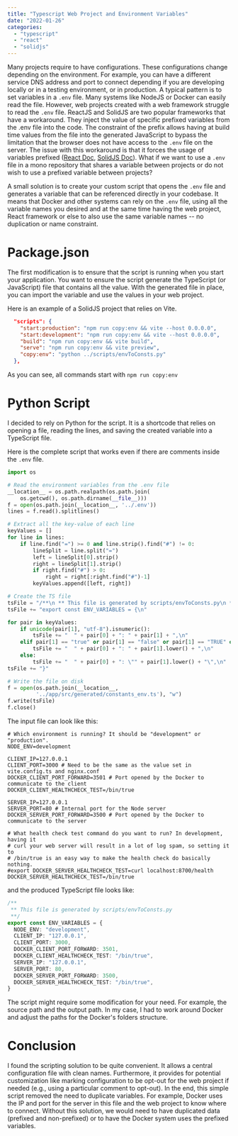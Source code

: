 ```yaml
---
title: "Typescript Web Project and Environment Variables"
date: "2022-01-26"
categories:
  - "typescript"
  - "react"
  - "solidjs"
---
```

Many projects require to have configurations. These configurations change depending on the environment. For example, you can have a different service DNS address and port to connect depending if you are developing locally or in a testing environment, or in production. A typical pattern is to set variables in a `.env` file. Many systems like NodeJS or Docker can easily read the file. However, web projects created with a web framework struggle to read the `.env` file. ReactJS and SolidJS are two popular frameworks that have a workaround. They inject the value of specific prefixed variables from the .env file into the code. The constraint of the prefix allows having at build time values from the file into the generated JavaScript to bypass the limitation that the browser does not have access to the `.env` file on the server. The issue with this workaround is that it forces the usage of variables prefixed ([React Doc](https://create-react-app.dev/docs/adding-custom-environment-variables/), [SolidJS Doc](https://github.com/solidjs/solid/issues/292)). What if we want to use a `.env` file in a mono repository that shares a variable between projects or do not wish to use a prefixed variable between projects?

A small solution is to create your custom script that opens the `.env` file and generates a variable that can be referenced directly in your codebase. It means that Docker and other systems can rely on the `.env` file, using all the variable names you desired and at the same time having the web project, React framework or else to also use the same variable names -- no duplication or name constraint.

# Package.json
The first modification is to ensure that the script is running when you start your application. You want to ensure the script generate the TypeScript (or JavaScript) file that contains all the value. With the generated file in place, you can import the variable and use the values in your web project.

Here is an example of a SolidJS project that relies on Vite.

```json
  "scripts": {
    "start:production": "npm run copy:env && vite --host 0.0.0.0",
    "start:development": "npm run copy:env && vite --host 0.0.0.0",
    "build": "npm run copy:env && vite build",
    "serve": "npm run copy:env && vite preview",
    "copy:env": "python ../scripts/envToConsts.py"
  },
```

As you can see, all commands start with `npm run copy:env`

# Python Script
I decided to rely on Python for the script. It is a shortcode that relies on opening a file, reading the lines, and saving the created variable into a TypeScript file.

Here is the complete script that works even if there are comments inside the `.env` file.

```python
import os

# Read the environment variables from the .env file
__location__ = os.path.realpath(os.path.join(
    os.getcwd(), os.path.dirname(__file__)))
f = open(os.path.join(__location__, '../.env'))
lines = f.read().splitlines()

# Extract all the key-value of each line
keyValues = []
for line in lines:
    if line.find("=") >= 0 and line.strip().find("#") != 0:
        lineSplit = line.split("=")
        left = lineSplit[0].strip()
        right = lineSplit[1].strip()
        if right.find("#") > 0:
            right = right[:right.find("#")-1]
        keyValues.append([left, right])

# Create the TS file
tsFile = "/**\n ** This file is generated by scripts/envToConsts.py\n **/\n"
tsFile += "export const ENV_VARIABLES = {\n"

for pair in keyValues:
    if unicode(pair[1], "utf-8").isnumeric():
        tsFile += "  " + pair[0] + ": " + pair[1] + ",\n"
    elif pair[1] == "true" or pair[1] == "false" or pair[1] == "TRUE" or pair[1] == "FALSE":
        tsFile += "  " + pair[0] + ": " + pair[1].lower() + ",\n"
    else:
        tsFile += "  " + pair[0] + ": \"" + pair[1].lower() + "\",\n"
tsFile += "}"

# Write the file on disk
f = open(os.path.join(__location__,
         '../app/src/generated/constants_env.ts'), "w")
f.write(tsFile)
f.close()
```

The input file can look like this:

```env
# Which environment is running? It should be "development" or "production".
NODE_ENV=development

CLIENT_IP=127.0.0.1
CLIENT_PORT=3000 # Need to be the same as the value set in vite.config.ts and nginx.conf
DOCKER_CLIENT_PORT_FORWARD=3501 # Port opened by the Docker to communicate to the client
DOCKER_CLIENT_HEALTHCHECK_TEST=/bin/true 

SERVER_IP=127.0.0.1
SERVER_PORT=80 # Internal port for the Node server
DOCKER_SERVER_PORT_FORWARD=3500 # Port opened by the Docker to communicate to the server

# What health check test command do you want to run? In development, having it
# curl your web server will result in a lot of log spam, so setting it to
# /bin/true is an easy way to make the health check do basically nothing.
#export DOCKER_SERVER_HEALTHCHECK_TEST=curl localhost:8700/health
DOCKER_SERVER_HEALTHCHECK_TEST=/bin/true 
```

and the produced TypeScript file looks like:

```typescript
/**
 ** This file is generated by scripts/envToConsts.py
 **/
export const ENV_VARIABLES = {
  NODE_ENV: "development",
  CLIENT_IP: "127.0.0.1",
  CLIENT_PORT: 3000,
  DOCKER_CLIENT_PORT_FORWARD: 3501,
  DOCKER_CLIENT_HEALTHCHECK_TEST: "/bin/true",
  SERVER_IP: "127.0.0.1",
  SERVER_PORT: 80,
  DOCKER_SERVER_PORT_FORWARD: 3500,
  DOCKER_SERVER_HEALTHCHECK_TEST: "/bin/true",
}
```

The script might require some modification for your need. For example, the source path and the output path. In my case, I had to work around Docker and adjust the paths for the Docker's folders structure.

# Conclusion
I found the scripting solution to be quite convenient. It allows a central configuration file with clean names. Furthermore, it provides for potential customization like marking configuration to be opt-out for the web project if needed (e.g., using a particular comment to opt-out). In the end, this simple script removed the need to duplicate variables. For example, Docker uses the IP and port for the server in this file and the web project to know where to connect. Without this solution, we would need to have duplicated data (prefixed and non-prefixed) or to have the Docker system uses the prefixed variables.